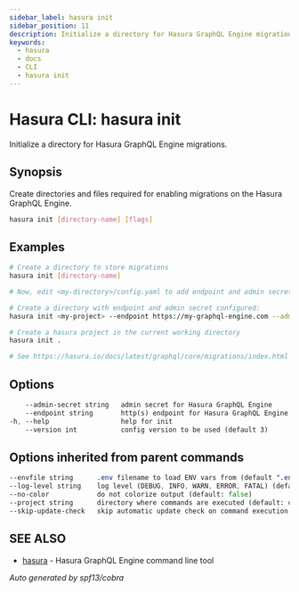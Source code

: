 ```yaml
---
sidebar_label: hasura init
sidebar_position: 11
description: Initialize a directory for Hasura GraphQL Engine migrations using the Hasura CLI
keywords:
  - hasura
  - docs
  - CLI
  - hasura init
---
```


# Hasura CLI: hasura init

Initialize a directory for Hasura GraphQL Engine migrations.

## Synopsis

Create directories and files required for enabling migrations on the Hasura GraphQL Engine.

```bash
hasura init [directory-name] [flags]
```

## Examples

```bash
# Create a directory to store migrations
hasura init [directory-name]

# Now, edit <my-directory>/config.yaml to add endpoint and admin secret

# Create a directory with endpoint and admin secret configured:
hasura init <my-project> --endpoint https://my-graphql-engine.com --admin-secret adminsecretkey

# Create a hasura project in the current working directory
hasura init .

# See https://hasura.io/docs/latest/graphql/core/migrations/index.html for more details
```

## Options

```sass
    --admin-secret string   admin secret for Hasura GraphQL Engine
    --endpoint string       http(s) endpoint for Hasura GraphQL Engine
-h, --help                  help for init
    --version int           config version to be used (default 3)
```

## Options inherited from parent commands

```sass
--envfile string      .env filename to load ENV vars from (default ".env")
--log-level string    log level (DEBUG, INFO, WARN, ERROR, FATAL) (default "INFO")
--no-color            do not colorize output (default: false)
--project string      directory where commands are executed (default: current dir)
--skip-update-check   skip automatic update check on command execution
```

## SEE ALSO

* [hasura](/hasura-cli/commands/hasura.mdx)	 - Hasura GraphQL Engine command line tool

_Auto generated by spf13/cobra_
